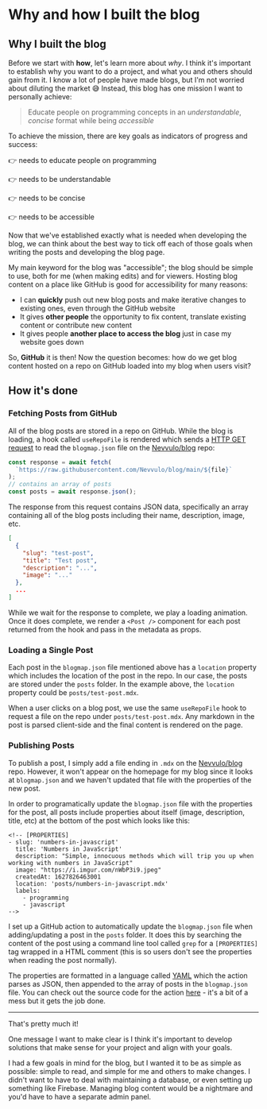 # Why and how I built the blog

## Why I built the blog

Before we start with **how**, let's learn more about _why_. I think it's important to establish why you want to do a project, and what you and others should gain from it.
I know a lot of people have made blogs, but I'm not worried about diluting the market 😅 Instead, this blog has one mission I want to personally achieve:

> Educate people on programming concepts in an _understandable_, _concise_ format while being _accessible_

To achieve the mission, there are key goals as indicators of progress and success:

👉 needs to educate people on programming

👉 needs to be understandable

👉 needs to be concise

👉 needs to be accessible

Now that we've established exactly what is needed when developing the blog, we can think about the best way to tick off each of those goals when writing the posts and developing the blog page.

My main keyword for the blog was "accessible"; the blog should be simple to use, both for me (when making edits) and for viewers. Hosting blog content on a place like GitHub is good for accessibility for many reasons:

- I can **quickly** push out new blog posts and make iterative changes to existing ones, even through the GitHub website
- It gives **other people** the opportunity to fix content, translate existing content or contribute new content
- It gives people **another place to access the blog** just in case my website goes down

So, **GitHub** it is then! Now the question becomes: how do we get blog content hosted on a repo on GitHub loaded into my blog when users visit?

## How it's done

### Fetching Posts from GitHub

All of the blog posts are stored in a repo on GitHub.
While the blog is loading, a hook called `useRepoFile` is rendered which sends a [HTTP GET request](https://developer.mozilla.org/en-US/docs/Web/HTTP/Methods/GET) to read the `blogmap.json` file on the [Nevvulo/blog](https://github.com/Nevvulo/blog) repo:

```js
const response = await fetch(
  `https://raw.githubusercontent.com/Nevvulo/blog/main/${file}`
);
// contains an array of posts
const posts = await response.json();
```

The response from this request contains JSON data, specifically an array containing all of the blog posts including their name, description, image, etc.

```json
[
  {
    "slug": "test-post",
    "title": "Test post",
    "description": "...",
    "image": "..."
  },
  ...
]
```

While we wait for the response to complete, we play a loading animation. Once it does complete, we render a `<Post />` component for each post returned from the hook and pass in the metadata as props.

### Loading a Single Post

Each post in the `blogmap.json` file mentioned above has a `location` property which includes the location of the post in the repo. In our case, the posts are stored under the `posts` folder. In the example above, the `location` property could be `posts/test-post.mdx`.

When a user clicks on a blog post, we use the same `useRepoFile` hook to request a file on the repo under `posts/test-post.mdx`. Any markdown in the post is parsed client-side and the final content is rendered on the page.

### Publishing Posts

To publish a post, I simply add a file ending in `.mdx` on the [Nevvulo/blog](https://github.com/Nevvulo/blog) repo. However, it won't appear on the homepage for my blog since it looks at `blogmap.json` and we haven't updated that file with the properties of the new post.

In order to programatically update the `blogmap.json` file with the properties for the post, all posts include properties about itself (image, description, title, etc) at the bottom of the post which looks like this:

```
<!-- [PROPERTIES]
- slug: 'numbers-in-javascript'
  title: 'Numbers in JavaScript'
  description: "Simple, innocuous methods which will trip you up when working with numbers in JavaScript"
  image: "https://i.imgur.com/nWbP3i9.jpeg"
  createdAt: 1627826463001
  location: 'posts/numbers-in-javascript.mdx'
  labels:
    - programming
    - javascript
-->
```

I set up a GitHub action to automatically update the `blogmap.json` file when adding/updating a post in the `posts` folder. It does this by searching the content of the post using a command line tool called `grep` for a `[PROPERTIES]` tag wrapped in a HTML comment (this is so users don't see the properties when reading the post normally).

The properties are formatted in a language called [YAML](https://en.wikipedia.org/wiki/YAML) which the action parses as JSON, then appended to the array of posts in the `blogmap.json` file. You can check out the source code for the action [here](https://github.com/Nevvulo/blog/blob/main/.github/workflows/add-blog-post.yaml) - it's a bit of a mess but it gets the job done.

---

That's pretty much it!

One message I want to make clear is I think it's important to develop solutions that make sense for your project and align with your goals.

I had a few goals in mind for the blog, but I wanted it to be as simple as possible: simple to read, and simple for me and others to make changes. I didn't want to have to deal with maintaining a database, or even setting up something like Firebase. Managing blog content would be a nightmare and you'd have to have a separate admin panel.

<!--[PROPERTIES]
- slug: 'why-and-how-i-built-the-blog'
  title: 'Why and how I built the blog'
  description: "What I want to achieve with the blog, and how it works behind the scenes"
  image: cover.jpeg
  createdAt: 1630419299031
  location: 'posts/why-and-how-i-built-the-blog.mdx'
  readTimeMins: 3
  coverAuthor: Clay Banks
  coverAuthorUrl: https://unsplash.com/@claybanks
  labels:
    - meta
    - integrations
-->
